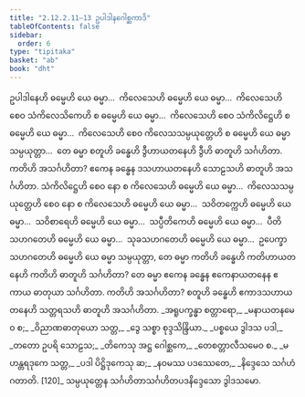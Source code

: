 ```yaml
---
title: "2.12.2.11–13 ဥပါဒါနဂေါစ္ဆကာဒိ"
tableOfContents: false
sidebar:
  order: 6
type: "tipitaka"
basket: "ab"
book: "dht"
---
```



<DynamicBreadcrumb />

<Division number="446" book="dht" e="ch" v="31" p="82">

<Paragraph number="542" book="dht">
ဥပါဒါနေဟိ ဓမ္မေဟိ ယေ ဓမ္မာ…  ကိလေသေဟိ ဓမ္မေဟိ ယေ ဓမ္မာ…  ကိလေသေဟိ စေဝ သံကိလေသိကေဟိ စ ဓမ္မေဟိ ယေ ဓမ္မာ…  ကိလေသေဟိ စေဝ သံကိလိဋ္ဌေဟိ စ ဓမ္မေဟိ ယေ ဓမ္မာ…  ကိလေသေဟိ စေဝ ကိလေသသမ္ပယုတ္တေဟိ စ ဓမ္မေဟိ ယေ ဓမ္မာ သမ္ပယုတ္တာ…  တေ ဓမ္မာ စတူဟိ ခန္ဓေဟိ ဒွီဟာယတနေဟိ ဒွီဟိ ဓာတူဟိ သင်္ဂဟိတာ. ကတိဟိ အသင်္ဂဟိတာ? ဧကေန ခန္ဓေန ဒသဟာယတနေဟိ သောဠသဟိ ဓာတူဟိ အသင်္ဂဟိတာ.
</Paragraph>

</Division>
<Division number="447" book="dht" e="ch" v="31" p="82">

<Paragraph number="543" book="dht">
သံကိလိဋ္ဌေဟိ စေဝ နော စ ကိလေသေဟိ ဓမ္မေဟိ ယေ ဓမ္မာ…  ကိလေသသမ္ပယုတ္တေဟိ စေဝ နော စ ကိလေသေဟိ ဓမ္မေဟိ ယေ ဓမ္မာ…  သဝိတက္ကေဟိ ဓမ္မေဟိ ယေ ဓမ္မာ…  သဝိစာရေဟိ ဓမ္မေဟိ ယေ ဓမ္မာ…  သပ္ပီတိကေဟိ ဓမ္မေဟိ ယေ ဓမ္မာ…  ပီတိသဟဂတေဟိ ဓမ္မေဟိ ယေ ဓမ္မာ…  သုခသဟဂတေဟိ ဓမ္မေဟိ ယေ ဓမ္မာ…  ဥပေက္ခာသဟဂတေဟိ ဓမ္မေဟိ ယေ ဓမ္မာ သမ္ပယုတ္တာ, တေ ဓမ္မာ ကတိဟိ ခန္ဓေဟိ ကတိဟာယတနေဟိ ကတိဟိ ဓာတူဟိ သင်္ဂဟိတာ? တေ ဓမ္မာ ဧကေန ခန္ဓေန ဧကေနာယတနေန ဧကာယ ဓာတုယာ သင်္ဂဟိတာ. ကတိဟိ အသင်္ဂဟိတာ? စတူဟိ ခန္ဓေဟိ ဧကာဒသဟာယတနေဟိ သတ္တရသဟိ ဓာတူဟိ အသင်္ဂဟိတာ.
</Paragraph>

<Paragraph number="544" type="verses" book="dht">
_အရူပက္ခန္ဓာ စတ္တာရော,_  
_မနာယတနမေဝ စ;_  
_ဝိညာဏဓာတုယော သတ္တ,_  
_ဒွေ သစ္စာ စုဒ္ဒသိန္ဒြိယာ._  

</Paragraph>

<Paragraph number="545" type="verses" book="dht">
_ပစ္စယေ ဒွါဒသ ပဒါ,_  
_တတော ဥပရိ သောဠသ;_  
_တိကေသု အဋ္ဌ ဂေါစ္ဆကေ,_  
_တေစတ္တာလီသမေဝ စ._  

</Paragraph>

<Paragraph number="546" type="verses" book="dht">
_မဟန္တရဒုကေ သတ္တ,_  
_ပဒါ ပိဋ္ဌိဒုကေသု ဆ;_  
_နဝမဿ ပဒဿေတေ,_  
_နိဒ္ဒေသေ သင်္ဂဟံ ဂတာတိ. [120]_  


</Paragraph>
</Division>

<Paragraph number="547" type="center" book="dht">
သမ္ပယုတ္တေန သင်္ဂဟိတာသင်္ဂဟိတပဒနိဒ္ဒေသော ဒွါဒသမော.
</Paragraph>